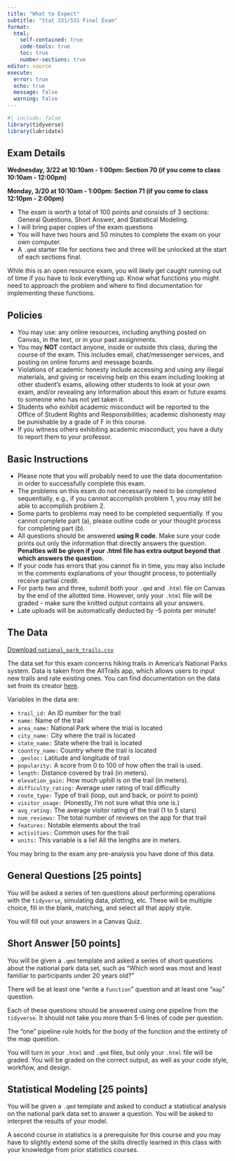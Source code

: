 ```yaml
---
title: "What to Expect"
subtitle: "Stat 331/531 Final Exam"
format: 
  html:
    self-contained: true
    code-tools: true
    toc: true
    number-sections: true
editor: source
execute: 
  error: true
  echo: true
  message: false
  warning: false
---
```


```r
#| include: false
library(tidyverse)
library(lubridate)
```

## Exam Details {-}

**Wednesday, 3/22 at 10:10am - 1:00pm: Section 70 (if you come to class 10:10am - 12:00pm)**

**Monday, 3/20 at 10:10am - 1:00pm: Section 71 (if you come to class 12:10pm - 2:00pm)**

+ The exam is worth a total of 100 points and consists of 3 sections: General Questions, Short Answer, and Statistical Modeling.
+ I will bring paper copies of the exam questions 
+ You will have two hours and 50 minutes to complete the exam on your own computer.
+ A `.qmd` starter file for sections two and three will be unlocked at the start of each sections final.

::: callout-caution
While this is an open resource exam, you will likely get caught running out of time if you have to look everything up. Know what functions you might need to approach the problem and where to find documentation for implementing these functions.
:::

## Policies {-}

+ You may use: any online resources, including anything posted on Canvas, in the text, or in your past assignments.
+ You may **NOT** contact anyone, inside or outside this class, during the course of the exam.  This includes email, chat/messenger services, and posting on online forums and message boards.
+ Violations of academic honesty include accessing and using any illegal materials, and giving or receiving help on this exam including looking at other student's exams, allowing other students to look at your own exam, and/or revealing any information about this exam or future exams to someone who has not yet taken it.
+ Students who exhibit academic misconduct will be reported to the Office of Student Rights
and Responsibilities; academic dishonesty may be punishable by a grade of F in this course.
+ If you witness others exhibiting academic misconduct, you have a duty to report them to your professor.

## Basic Instructions {-}

+ Please note that you will probably need to use the data documentation in order to successfully complete this exam.
+ The problems on this exam do not necessarily need to be completed sequentially, e.g., if you cannot accomplish problem 1, you may still be able to accomplish problem 2.
+ Some parts to problems may need to be completed sequentially.  If you cannot complete part (a), please outline code or your thought process for completing part (b).
+ All questions should be answered **using R code**.  Make sure your code prints out only the information that directly answers the question.  **Penalties will be given if your .html file has extra output beyond that which answers the question.**
+ If your code has errors that you cannot fix in time, you may also include in the comments explanations of your thought process, to potentially receive partial credit.
+ For parts two and three, submit both your `.qmd` and `.html` file on Canvas by the end of the allotted time. However, only your `.html` file will be graded - make sure the knitted output contains all your answers.
+ Late uploads will be automatically deducted by -5 points per minute!
  
## The Data {-}

[Download `national_park_trails.csv`](national_park_trails.csv)

The data set for this exam concerns hiking trails in America’s National Parks system. Data is taken from the AllTrails app, which allows users to input new trails and rate existing ones. You can find documentation on the data set from its creator [here](https://www.kaggle.com/datasets/planejane/national-park-trails).

Variables in the data are:

+ `trail_id:` An ID number for the trail
+ `name:` Name of the trail
+ `area_name:` National Park where the trial is located
+ `city_name:` City where the trail is located
+ `state_name:` State where the trail is located
+ `country_name:` Country where the trail is located
+ `_geoloc:` Latitude and longitude of trail
+ `popularity:` A score from 0 to 100 of how often the trail is used.
+ `length:` Distance covered by trail (in meters).
+ `elevation_gain:` How much uphill is on the trail (in meters).
+ `difficulty_rating:` Average user rating of trail difficulty
+ `route_type:` Type of trail (loop, out and back, or point to point)
+ `visitor_usage:` (Honestly, I’m not sure what this one is.)
+ `avg_rating:` The average visitor rating of the trail (1 to 5 stars)
+ `num_reviews:` The total number of reviews on the app for that trail
+ `features:` Notable elements about the trail
+ `activities:` Common uses for the trail
+ `units:` This variable is a lie! All the lengths are in meters.

::: callout-note
You may bring to the exam any pre-analysis you have done of this data.
:::

## General Questions  [25 points]

You will be asked a series of ten questions about performing operations with the `tidyverse`, simulating data, plotting, etc. These will be multiple choice, fill in the blank, matching, and select all that apply style.

::: callout-note
You will fill out your answers in a Canvas Quiz.
:::

## Short Answer [50 points]

You will be given a `.qmd` template and asked a series of short questions about the national park data set, such as "Which word was most and least familiar to participants under 20 years old?" 

There will be at least one "write a `function`" question and at least one "`map`" question.

::: callout-warning
Each of these questions should be answered using one pipeline from the `tidyverse`. It should not take you more than 5-6 lines of code per question.

The "one" pipeline rule holds for the body of the function and the entirety of the map question.
:::

::: callout-note
You will turn in your `.html` and `.qmd` files, but only your `.html` file will be graded. You will be graded on the correct output, as well as your code style, workflow, and design.
:::

<!-- You will enter your answers into a "quiz" on Canvas.   -->

<!-- You will also turn in your `.html` and `.qmd` files.  These do not need to be formatted or styled nicely, and they will not be graded; they will only be used to confirm that you used code, not Google, to answer the questions. -->

<!-- After submitting your Canvas quiz, you will be able to see your score.  You may choose to correct your wrong answers and resubmit again, and your scores will be averaged. -->

## Statistical Modeling [25 points]

You will be given a `.qmd` template and asked to conduct a statistical analysis on the national park data set to answer a question. You will be asked to interpret the results of your model.

::: callout-warning
A second course in statistics is a prerequisite for this course and you may have to slightly extend some of the skills directly learned in this class with your knowledge from prior statistics courses.
:::
